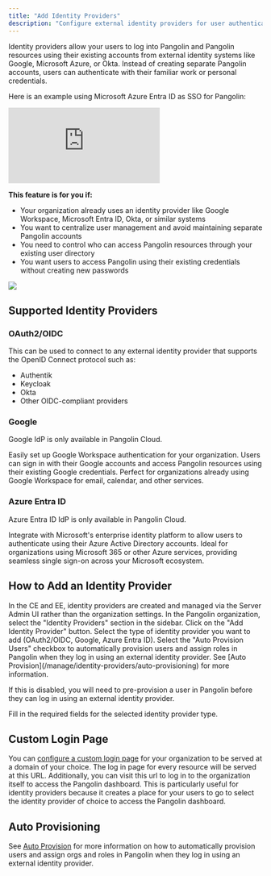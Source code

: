 ```yaml
---
title: "Add Identity Providers"
description: "Configure external identity providers for user authentication to resources and the organization"
---
```


Identity providers allow your users to log into Pangolin and Pangolin resources using their existing accounts from external identity systems like Google, Microsoft Azure, or Okta. Instead of creating separate Pangolin accounts, users can authenticate with their familiar work or personal credentials.

Here is an example using Microsoft Azure Entra ID as SSO for Pangolin:

<iframe
  className="w-full aspect-video rounded-xl mb-10"
  src="https://www.youtube.com/embed/41OWI8uHPZg?si=VYGGAerzsIDe6wUx"
  title="YouTube video player"
  frameBorder="0"
  allow="accelerometer; autoplay; clipboard-write; encrypted-media; gyroscope; picture-in-picture"
  allowFullScreen
></iframe>

**This feature is for you if:**
- Your organization already uses an identity provider like Google Workspace, Microsoft Entra ID, Okta, or similar systems
- You want to centralize user management and avoid maintaining separate Pangolin accounts
- You need to control who can access Pangolin resources through your existing user directory
- You want users to access Pangolin using their existing credentials without creating new passwords

<Frame>
  <img src="/images/create-idp.png" />
</Frame>

## Supported Identity Providers

### OAuth2/OIDC

This can be used to connect to any external identity provider that supports the OpenID Connect protocol such as:

- Authentik
- Keycloak
- Okta
- Other OIDC-compliant providers

### Google

<Note>
Google IdP is only available in Pangolin Cloud.
</Note>

Easily set up Google Workspace authentication for your organization. Users can sign in with their Google accounts and access Pangolin resources using their existing Google credentials. Perfect for organizations already using Google Workspace for email, calendar, and other services.

### Azure Entra ID

<Note>
Azure Entra ID IdP is only available in Pangolin Cloud.
</Note>

Integrate with Microsoft's enterprise identity platform to allow users to authenticate using their Azure Active Directory accounts. Ideal for organizations using Microsoft 365 or other Azure services, providing seamless single sign-on across your Microsoft ecosystem.

## How to Add an Identity Provider

<Note>
In the CE and EE, identity providers are created and managed via the Server Admin UI rather than the organization settings.
</Note>

<Steps>
<Step title="Navigate to Identity Providers">
  In the Pangolin organization, select the "Identity Providers" section in the sidebar.
</Step>

<Step title="Add New Provider">
  Click on the "Add Identity Provider" button.
</Step>

<Step title="Select Type">
  Select the type of identity provider you want to add (OAuth2/OIDC, Google, Azure Entra ID).
</Step>

<Step title="Set up Auto Provisioning (Optional)">
  Select the "Auto Provision Users" checkbox to automatically provision users and assign roles in Pangolin when they log in using an external identity provider. See [Auto Provision](/manage/identity-providers/auto-provisioning) for more information.
  
  If this is disabled, you will need to pre-provision a user in Pangolin before they can log in using an external identity provider.
</Step>

<Step title="Configure Settings">
  Fill in the required fields for the selected identity provider type.
</Step>
</Steps>

## Custom Login Page

You can [configure a custom login page](/manage/access-control/login-page) for your organization to be served at a domain of your choice. The log in page for every resource will be served at this URL. Additionally, you can visit this url to log in to the organization itself to access the Pangolin dashboard. This is particularly useful for identity providers because it creates a place for your users to go to select the identity provider of choice to access the Pangolin dashboard.

## Auto Provisioning

See [Auto Provision](/manage/identity-providers/auto-provisioning) for more information on how to automatically provision users and assign orgs and roles in Pangolin when they log in using an external identity provider.
